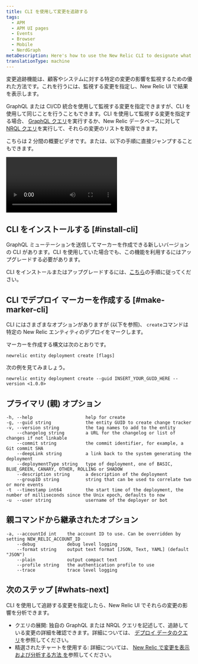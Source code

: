 ```yaml
---
title: CLI を使用して変更を追跡する
tags:
  - APM
  - APM UI pages
  - Events
  - Browser
  - Mobile
  - NerdGraph
metaDescription: Here's how to use the New Relic CLI to designate what you want to capture with change tracking.
translationType: machine
---
```


変更追跡機能は、顧客やシステムに対する特定の変更の影響を監視するための優れた方法です。これを行うには、監視する変更を指定し、New Relic UI で結果を表示します。

GraphQL または CI/CD 統合を使用して監視する変更を指定できますが、CLI を使用して同じことを行うこともできます。CLI を使用して監視する変更を指定する場合、 [GraphQL クエリ](#list-with-graphql)を実行するか、New Relic データベースに対して[NRQL クエリ](/docs/change-tracking/change-tracking-graphql#key-signals)を実行して、それらの変更のリストを取得できます。

こちらは 2 分間の概要ビデオです。または、以下の手順に直接ジャンプすることもできます。

<Video
  type="youtube"
  id="S0WuLnjCzes"
/>

## CLI をインストールする [#install-cli]

GraphQL ミューテーションを送信してマーカーを作成できる新しいバージョンの CLI があります。CLI を使用していた場合でも、この機能を利用するにはアップグレードする必要があります。

CLI をインストールまたはアップグレードするには、[こちら](https://github.com/newrelic/newrelic-cli#installation--upgrades)の手順に従ってください。

## CLI でデプロイ マーカーを作成する [#make-marker-cli]

CLI にはさまざまなオプションがありますが (以下を参照)、 `create`コマンドは特定の New Relic エンティティのデプロイをマークします。

マーカーを作成する構文は次のとおりです。

```
newrelic entity deployment create [flags]
```

次の例を見てみましょう。

```
newrelic entity deployment create --guid INSERT_YOUR_GUID_HERE --version <1.0.0>
```

## プライマリ (親) オプション

```
-h, --help                    help for create
-g, --guid string             the entity GUID to create change tracker
-v, --version string          the tag names to add to the entity
    --changelog string        a URL for the changelog or list of changes if not linkable
    --commit string           the commit identifier, for example, a Git commit SHA
    --deepLink string         a link back to the system generating the deployment
    --deploymentType string   type of deployment, one of BASIC, BLUE_GREEN, CANARY, OTHER, ROLLING or SHADOW
    --description string      a description of the deployment
    --groupID string          string that can be used to correlate two or more events
-t  --timestamp int64         the start time of the deployment, the number of milliseconds since the Unix epoch, defaults to now
-u  --user string             username of the deployer or bot
```

## 親コマンドから継承されたオプション

```
-a, --accountId int    the account ID to use. Can be overridden by setting NEW_RELIC_ACCOUNT_ID
    --debug            debug level logging
    --format string    output text format [JSON, Text, YAML] (default "JSON")
    --plain            output compact text
    --profile string   the authentication profile to use
    --trace            trace level logging
```

## 次のステップ [#whats-next]

CLI を使用して追跡する変更を指定したら、New Relic UI でそれらの変更の影響を分析できます。

* クエリの展開: 独自の GraphQL または NRQL クエリを記述して、追跡している変更の詳細を確認できます。詳細については、 [デプロイ データのクエリ](/docs/change-tracking/change-tracking-view-analyze/#query-deployments)を参照してください。
* 精選されたチャートを使用する: 詳細については、 [New Relic で変更を表示および分析する方法 を](/docs/change-tracking/change-tracking-view-analyze)参照してください。